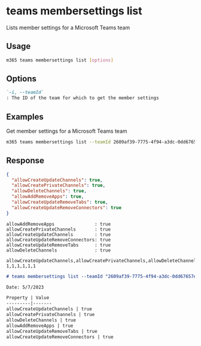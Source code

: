 
# teams membersettings list

Lists member settings for a Microsoft Teams team

## Usage

```sh
m365 teams membersettings list [options]
```

## Options

```md definition-list
`-i, --teamId`
: The ID of the team for which to get the member settings
```

<Global />

## Examples

Get member settings for a Microsoft Teams team

```sh
m365 teams membersettings list --teamId 2609af39-7775-4f94-a3dc-0dd67657e900
```

## Response

<Tabs>
  <TabItem value="JSON">

  ```json
  {
    "allowCreateUpdateChannels": true,
    "allowCreatePrivateChannels": true,
    "allowDeleteChannels": true,
    "allowAddRemoveApps": true,
    "allowCreateUpdateRemoveTabs": true,
    "allowCreateUpdateRemoveConnectors": true
  }
  ```

  </TabItem>
  <TabItem value="Text">

  ```text
  allowAddRemoveApps               : true
  allowCreatePrivateChannels       : true
  allowCreateUpdateChannels        : true
  allowCreateUpdateRemoveConnectors: true
  allowCreateUpdateRemoveTabs      : true
  allowDeleteChannels              : true
  ```

  </TabItem>
  <TabItem value="CSV">

  ```csv
  allowCreateUpdateChannels,allowCreatePrivateChannels,allowDeleteChannels,allowAddRemoveApps,allowCreateUpdateRemoveTabs,allowCreateUpdateRemoveConnectors
  1,1,1,1,1,1
  ```

  </TabItem>
  <TabItem value="Markdown">

  ```md
  # teams membersettings list --teamId "2609af39-7775-4f94-a3dc-0dd67657e900"

  Date: 5/7/2023

  Property | Value
  ---------|-------
  allowCreateUpdateChannels | true
  allowCreatePrivateChannels | true
  allowDeleteChannels | true
  allowAddRemoveApps | true
  allowCreateUpdateRemoveTabs | true
  allowCreateUpdateRemoveConnectors | true
  ```

  </TabItem>
</Tabs>

